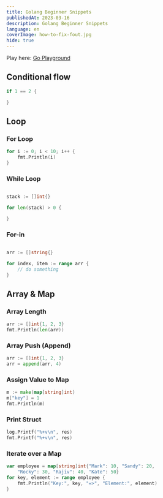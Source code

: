 ```yaml
---
title: Golang Beginner Snippets
publishedAt: 2023-03-16
description: Golang Beginner Snippets
language: en
coverImage: how-to-fix-fout.jpg
hide: true
---
```


Play here:
[Go Playground](https://go.dev/play/)

## Conditional flow

```go
if 1 == 2 {

}
```

## Loop

### For Loop

```go
for i := 0; i < 10; i++ {
    fmt.Println(i)
}
```

### While Loop

```go

stack := []int{}

for len(stack) > 0 {

}

```

### For-in

```go

arr := []string{}

for index, item := range arr {
    // do something
}

```

## Array & Map

### Array Length

```go
arr := []int{1, 2, 3}
fmt.Println(len(arr))
```

### Array Push (Append)

```go
arr := []int{1, 2, 3}
arr = append(arr, 4)
```

### Assign Value to Map

```go
m := make(map[string]int)
m["key"] = 1
fmt.Println(m)
```

### Print Struct

```go
log.Printf("%+v\n", res)
fmt.Printf("%+v\n", res)
```

### Iterate over a Map

```go
var employee = map[string]int{"Mark": 10, "Sandy": 20,
    "Rocky": 30, "Rajiv": 40, "Kate": 50}
for key, element := range employee {
    fmt.Println("Key:", key, "=>", "Element:", element)
}
```
